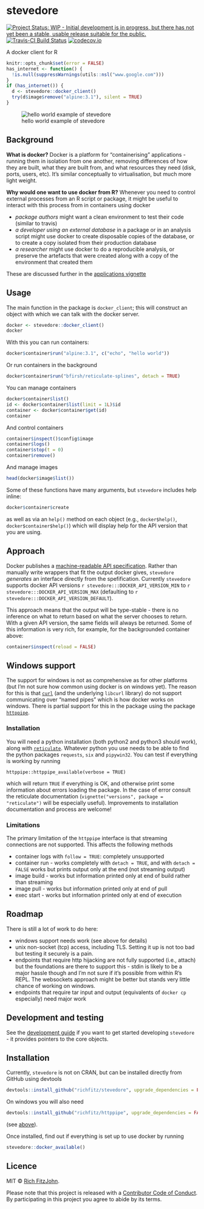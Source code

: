 <!-- -*-markdown-*- -->
# stevedore

[![Project Status: WIP - Initial development is in progress, but there has not yet been a stable, usable release suitable for the public.](http://www.repostatus.org/badges/latest/wip.svg)](http://www.repostatus.org/#wip)
[![Travis-CI Build Status](https://travis-ci.org/richfitz/stevedore.svg?branch=master)](https://travis-ci.org/richfitz/stevedore)
[![codecov.io](https://codecov.io/github/richfitz/stevedore/coverage.svg?branch=master)](https://codecov.io/github/richfitz/stevedore?branch=master)

A docker client for R

```r
knitr::opts_chunk$set(error = FALSE)
has_internet <- function() {
  !is.null(suppressWarnings(utils::nsl("www.google.com")))
}
if (has_internet()) {
  d <- stevedore::docker_client()
  try(d$image$remove("alpine:3.1"), silent = TRUE)
}
```

![hello world example of stevedore](https://raw.githubusercontent.com/richfitz/stevedore/master/demo/hello.gif)


## Background

**What is docker?** Docker is a platform for "containerising" applications - running them in isolation from one another, removing differences of how they are built, what they are built from, and what resources they need (disk, ports, users, etc).  It's similar conceptually to virtualisation, but much more light weight.

**Why would one want to use docker from R?** Whenever you need to control external processes from an R script or package, it might be useful to interact with this process from in containers using docker

- *package authors* might want a clean environment to test their code (similar to travis)
- *a developer using an external database* in a package or in an analysis script might use docker to create disposable copies of the database, or to create a copy isolated from their production database
- *a researcher* might use docker to do a reproducible analysis, or preserve the artefacts that were created along with a copy of the environment that created them

These are discussed further in the [applications vignette](https://richfitz.github.io/stevedore/articles/examples.html)


## Usage

The main function in the package is `docker_client`; this will construct an object with which we can talk with the docker server.

```r
docker <- stevedore::docker_client()
docker
```

With this you can run containers:

```r
docker$container$run("alpine:3.1", c("echo", "hello world"))
```

Or run containers in the background

```r
docker$container$run("bfirsh/reticulate-splines", detach = TRUE)
```

You can manage containers

```r
docker$container$list()
id <- docker$container$list(limit = 1L)$id
container <- docker$container$get(id)
container
```

And control containers

```r
container$inspect()$config$image
container$logs()
container$stop(t = 0)
container$remove()
```

And manage images

```r
head(docker$image$list())
```

Some of these functions have many arguments, but `stevedore` includes help inline:

```r
docker$container$create
```

as well as via an `help()` method on each object (e.g., `docker$help()`, `docker$container$help()`) which will display help for the API version that you are using.

## Approach

Docker publishes a [machine-readable API specification](https://docs.docker.com/engine/api/v1.29).  Rather than manually write wrappers that fit the output docker gives, `stevedore` _generates_ an interface directly from the spefification.  Currently `stevedore` supports docker API versions `r stevedore:::DOCKER_API_VERSION_MIN` to `r stevedore:::DOCKER_API_VERSION_MAX` (defaulting to `r stevedore:::DOCKER_API_VERSION_DEFAULT`).

This approach means that the output will be type-stable - there is no inference on what to return based on what the server chooses to return.  With a given API version, the same fields will always be returned.  Some of this information is very rich, for example, for the backgrounded container above:

```r
container$inspect(reload = FALSE)
```


## Windows support

The support for windows is not as comprehensive as for other platforms (but I'm not sure how common using docker is on windows yet).  The reason for this is that [`curl`](https://cran.r-project.org/package=curl) (and the underlying `libcurl` library) do not support communicating over "named pipes" which is how docker works on windows.  There is partial support for this in the package using the package [`httppipe`](http://github.com/richfitz/httppipe).

### Installation

You will need a python installation (both python2 and python3 should work), along with [`reticulate`](https://cran.r-project.org/package=reticulate).  Whatever python you use needs to be able to find the python packages `requests`, `six` and `pipywin32`.  You can test if everything is working by running

```
httppipe::httppipe_available(verbose = TRUE)
```

which will return `TRUE` if everything is OK, and otherwise print some information about errors loading the package.  In the case of error consult the reticulate documentation (`vignette("versions", package = "reticulate")` will be especially useful).  Improvements to installation documentation and process are welcome!

### Limitations

The primary limitation of the `httppipe` interface is that streaming connections are not supported.  This affects the following methods

* container logs with `follow = TRUE`: completely unsupported
* container run - works completely with `detach = TRUE`, and with `detach = FALSE` works but prints output only at the end (not streaming output)
* image build - works but information printed only at end of build rather than streaming
* image pull - works but information printed only at end of pull
* exec start - works but information printed only at end of execution


## Roadmap

There is still a lot of work to do here:

* windows support needs work (see above for details)
* unix non-socket (tcp) access, including TLS.  Setting it up is not too bad but testing it securely is a pain.
* endpoints that require http hijacking are not fully supported (i.e., attach) but the foundations are there to support this - stdin is likely to be a major hassle though and I'm not sure if it's possible from within R's REPL.  The websockets approach might be better but stands very little chance of working on windows.
* endpoints that require tar input and output (equivalents of `docker cp` especially) need major work


## Development and testing

See the [development guide](development.md) if you want to get started developing `stevedore` - it provides pointers to the core objects.


## Installation

Currently, `stevedore` is not on CRAN, but can be installed directly from GitHub using devtools

```r
devtools::install_github("richfitz/stevedore", upgrade_dependencies = FALSE)
```

On windows you will also need

```r
devtools::install_github("richfitz/httppipe", upgrade_dependencies = FALSE)
```

(see [above](#windows-support)).

Once installed, find out if everything is set up to use docker by running

```r
stevedore::docker_available()
```


## Licence

MIT © [Rich FitzJohn](https://github.com/richfitz).

Please note that this project is released with a [Contributor Code of Conduct](CONDUCT.md). By participating in this project you agree to abide by its terms.
